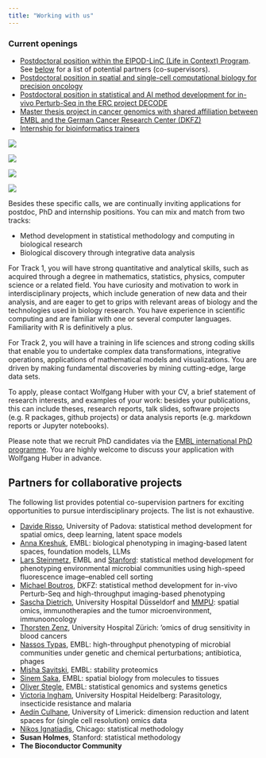 ```yaml
---
title: "Working with us"
---
```


### Current openings

- [Postdoctoral position within the EIPOD-LinC (Life in Context) Program](https://www.embl.org/about/info/postdoctoral-programme/eipod-linc-exploring-life-in-context/). See [below](#collaborations) for a list of potential partners (co-supervisors).
- [Postdoctoral position in spatial and single-cell computational biology for precision oncology](posts/2023-08-bialymp.html)
- [Postdoctoral position in statistical and AI method development for in-vivo Perturb-Seq in the ERC project DECODE](https://erc-decode.eu/)
- [Master thesis project in cancer genomics with shared affiliation between EMBL and the German Cancer Research Center (DKFZ)](posts/2023-08-chromothripsis-master.md)
- [Internship for bioinformatics trainers](posts/2023-09-csda-internship.qmd)

::: {.column-margin}
[![](photos/EIPOD_LinC_RGB.png)](https://www.embl.org/about/info/postdoctoral-programme/eipod-linc-exploring-life-in-context/)

[![](photos/DSC9178-2048x1401.jpeg)](photos/DSC9178-2048x1401.jpeg)

[![](photos/2021-10-21-retreathike.jpg)](photos/2021-10-21-retreathike.jpg)

[![](photos/2022-03-11-dinner.jpg)](photos/2022-03-11-dinner.jpg)
:::

Besides these specific calls, we are continually inviting applications for postdoc, PhD and internship positions. You can mix and match from two tracks:

-   Method development in statistical methodology and computing in biological research
-   Biological discovery through integrative data analysis

For Track 1, you will have strong quantitative and analytical skills, such as acquired through a degree in mathematics, statistics, physics, computer science or a related field. You have curiosity and motivation to work in interdisciplinary projects, which include generation of new data and their analysis, and are eager to get to grips with relevant areas of biology and the technologies used in biology research. You have experience in scientific computing and are familiar with one or several computer languages. Familiarity with R is definitively a plus.

For Track 2, you will have a training in life sciences and strong coding skills that enable you to undertake complex data transformations, integrative operations, applications of mathematical models and visualizations. You are driven by making fundamental discoveries by mining cutting-edge, large data sets.

To apply, please contact Wolfgang Huber with your CV, a brief statement of research interests, and examples of your work: besides your publications, this can include theses, research reports, talk slides, software projects (e.g. R packages, github projects) or data analysis reports (e.g. markdown reports or Jupyter notebooks).

Please note that we recruit PhD candidates via the [EMBL international PhD programme](https://www.embl.org/about/info/embl-international-phd-programme/). You are highly welcome to discuss your application with Wolfgang Huber in advance.

## Partners for collaborative projects

The following list provides potential co-supervision partners for exciting opportunities to pursue interdisciplinary projects. The list is not exhaustive.

- [Davide Risso](https://drisso.github.io/), University of Padova: statistical method development for spatial omics, deep learning, latent space models
- [Anna Kreshuk](https://www.embl.org/groups/kreshuk/), EMBL: biological phenotyping in imaging-based latent spaces, foundation models, LLMs
- [Lars Steinmetz](https://www.embl.org/groups/steinmetz/), EMBL and  [Stanford](https://web.stanford.edu/group/steinmetzlab/cgi-bin/wordpress/): statistical method development for phenotyping environmental microbial communities using high-speed fluorescence image–enabled cell sorting
- [Michael Boutros](https://erc-decode.eu/), DKFZ: statistical method development for in-vivo Perturb-Seq and high-throughput imaging-based phenotyping
- [Sascha Dietrich](https://www.dietrichlab.de/), University Hospital Düsseldorf and [MMPU](https://www.embl.org/about/info/mmpu/research-groups/systems-medicine-of-cancer-drugs/): spatial omics, immunotherapies and the tumor microenvironment, immunooncology
- [Thorsten Zenz](https://www.lymphomaresearchzurich.com/), University Hospital Zürich: 'omics of drug sensitivity in blood cancers
- [Nassos Typas](https://www.embl.org/groups/typas/), EMBL: high-throughput phenotyping of microbial communities under genetic and chemical perturbations; antibiotica, phages
- [Misha Savitski](https://www.embl.org/groups/savitski/), EMBL: stability proteomics
- [Sinem Saka](https://www.embl.org/groups/saka/), EMBL: spatial biology from molecules to tissues
- [Oliver Stegle](https://www.embl.org/groups/stegle/), EMBL: statistical genomics and systems genetics
- [Victoria Ingham](https://www.klinikum.uni-heidelberg.de/zentrum-fuer-infektiologie/parasitology-unit/research/ingham-lab), University Hospital Heidelberg: Parasitology, insecticide resistance and malaria
- [Aedín Culhane](https://www.ul.ie/hri/prof-aedin-culhane/), University of Limerick: dimension reduction and latent spaces for (single cell resolution) omics data 
- [Nikos Ignatiadis](https://nignatiadis.github.io/), Chicago: statistical methodology
- **Susan Holmes**, Stanford: statistical methodology
- **The Bioconductor Community**


